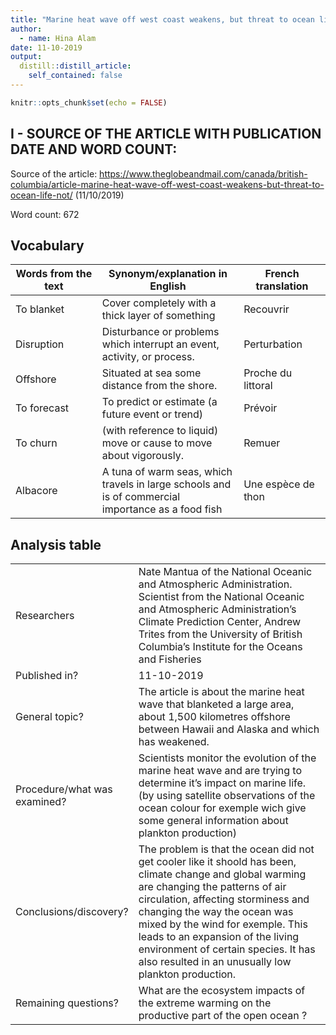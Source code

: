 ```yaml
---
title: "Marine heat wave off west coast weakens, but threat to ocean life not over yet"
author:
  - name: Hina Alam
date: 11-10-2019
output:
  distill::distill_article:
    self_contained: false
---
```


```r
knitr::opts_chunk$set(echo = FALSE)
```

## I - SOURCE OF THE ARTICLE WITH PUBLICATION DATE AND WORD COUNT:
Source of the article: <https://www.theglobeandmail.com/canada/british-columbia/article-marine-heat-wave-off-west-coast-weakens-but-threat-to-ocean-life-not/> (11/10/2019)

Word count: 672

## Vocabulary 

| Words from the text | Synonym/explanation in English | French translation |
| ------------------- | ------------------------------ | ------------------- |
| To blanket | Cover completely with a thick layer of something | Recouvrir |
| Disruption | Disturbance or problems which interrupt an event, activity, or process. | Perturbation | 
| Offshore | Situated at sea some distance from the shore.| Proche du littoral |
| To forecast | To predict or estimate (a future event or trend) | Prévoir | 
| To churn | (with reference to liquid) move or cause to move about vigorously. | Remuer | 
| Albacore | A tuna of warm seas, which travels in large schools and is of commercial importance as a food fish | Une espèce de thon | 


## Analysis table 

|                              |                                                                     |
| ---------------------------- | ------------------------------------------------------------------- |
| Researchers                  | Nate Mantua of the National Oceanic and Atmospheric Administration. Scientist from the National Oceanic and Atmospheric Administration’s Climate Prediction Center, Andrew Trites from the University of British Columbia’s Institute for the Oceans and Fisheries | 
| Published in?                | 11-10-2019  |
| General topic?               | The article is about the marine heat wave that blanketed a large area, about 1,500 kilometres offshore between Hawaii and Alaska and which has weakened. | 
| Procedure/what was examined? | Scientists monitor the evolution of the marine heat wave and are trying to determine it's impact on marine life. (by using satellite observations of the ocean colour for exemple wich give some general information about plankton production) |
| Conclusions/discovery?       | The problem is that the ocean did not get cooler like it shoold has been, climate change and global warming are changing the patterns of air circulation, affecting storminess and changing the way the ocean was mixed by the wind for exemple. This leads to an expansion of the living environment of certain species. It has also resulted in an unusually low plankton production.
| Remaining questions?         | What are the ecosystem impacts of the extreme warming on the productive part of the open ocean ? |


